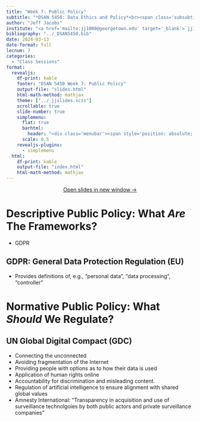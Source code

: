 ```yaml
---
title: "Week 7: Public Policy"
subtitle: "*DSAN 5450: Data Ethics and Policy*<br><span class='subsubtitle'>Spring 2024, Georgetown University</span>"
author: "Jeff Jacobs"
institute: "<a href='mailto:jj1088@georgetown.edu' target='_blank'>`jj1088@georgetown.edu`</a>"
bibliography: "../_DSAN5450.bib"
date: 2024-03-13
date-format: full
lecnum: 7
categories:
  - "Class Sessions"
format:
  revealjs:
    df-print: kable
    footer: "DSAN 5450 Week 7: Public Policy"
    output-file: "slides.html"
    html-math-method: mathjax
    theme: ["../_jjslides.scss"]
    scrollable: true
    slide-number: true
    simplemenu:
      flat: true
      barhtml:
        header: "<div class='menubar'><span style='position: absolute; left: 8; padding-left: 8px;'><a href='./index.html'>&larr; Return to Notes</a></span><ul class='menu'></ul></div>"
      scale: 0.5
    revealjs-plugins:
      - simplemenu
  html:
    df-print: kable
    output-file: "index.html"
    html-math-method: mathjax
---
```


::: {.content-visible unless-format="revealjs"}

<center>
<a class="h2" href="./slides.html" target="_blank">Open slides in new window &rarr;</a>
</center>

:::

# Descriptive Public Policy: What *Are* The Frameworks?

* GDPR

## GDPR: General Data Protection Regulation (EU)

* Provides definitions of, e.g., "personal data", "data processing", "controller"

# Normative Public Policy: What *Should* We Regulate?

## UN Global Digital Compact (GDC) {.crunch-title .crunch-li-5}

* Connecting the unconnected
* Avoiding fragmentation of the Internet
* Providing people with options as to how their data is used
* Application of human rights online
* Accountability for discrimination and misleading content.
* Regulation of artificial intelligence to
ensure alignment with shared global values
* Amnesty International: "Transparency in acquisition and use of surveillance technolgoies by both public actors and private surveillance companies"